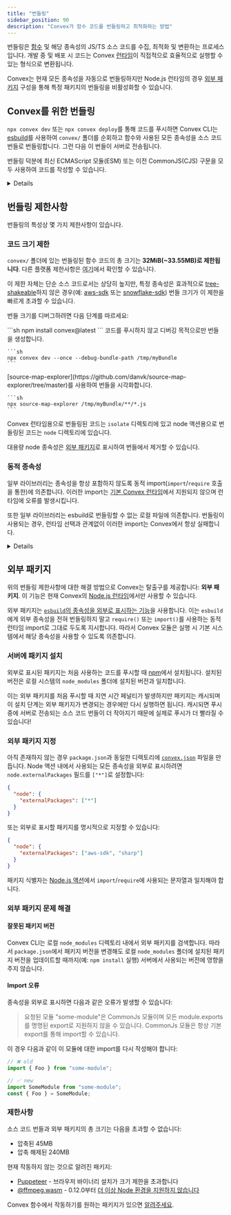 ```yaml
---
title: "번들링"
sidebar_position: 90
description: "Convex가 함수 코드를 번들링하고 최적화하는 방법"
---
```


번들링은 [함수](/functions.mdx) 및 해당 종속성의 JS/TS 소스 코드를 수집, 최적화 및 변환하는 프로세스입니다. 개발 중 및 배포 시 코드는 Convex [런타임](/functions/runtimes.mdx)이 직접적으로 효율적으로 실행할 수 있는 형식으로 변환됩니다.

Convex는 현재 모든 종속성을 자동으로 번들링하지만 Node.js 런타임의 경우 [외부 패키지](#external-packages) 구성을 통해 특정 패키지의 번들링을 비활성화할 수 있습니다.

## Convex를 위한 번들링

`npx convex dev` 또는 `npx convex deploy`를 통해 코드를 푸시하면 Convex CLI는 [esbuild](https://esbuild.github.io/)를 사용하여 `convex/` 폴더를 순회하고 함수와 사용된 모든 종속성을 소스 코드 번들로 번들링합니다. 그런 다음 이 번들이 서버로 전송됩니다.

번들링 덕분에 최신 ECMAScript 모듈(ESM) 또는 이전 CommonJS(CJS) 구문을 모두 사용하여 코드를 작성할 수 있습니다.

<Details summary="ESM vs. CJS">
    ESM
    - 브라우저 JavaScript의 표준입니다
    - 전역 범위에서 `import` 및 `export` **키워드**(함수가 아님)를 통한 정적 import를 사용합니다
    - 비동기 `import` 함수를 통한 동적 import도 지원합니다

    CJS
    - 이전에는 Node.js의 표준 모듈 시스템이었습니다
    - 외부 모듈을 가져오기 위해 `require` 및 비동기 `import` 함수를 통한 동적 import에 의존합니다
    - export를 위해 `module.exports` 객체를 사용합니다

</Details>

## 번들링 제한사항

번들링의 특성상 몇 가지 제한사항이 있습니다.

### 코드 크기 제한

`convex/` 폴더에 있는 번들링된 함수 코드의 총 크기는 **32MiB(~33.55MB)로 제한됩니다**. 다른 플랫폼 제한사항은 [여기](/production/state/limits.mdx)에서 확인할 수 있습니다.

이 제한 자체는 단순 소스 코드로서는 상당히 높지만, 특정 종속성은 효과적으로 [tree-shakeable](https://webpack.js.org/guides/tree-shaking/)하지 않은 경우(예: [aws-sdk](https://www.npmjs.com/package/aws-sdk) 또는 [snowflake-sdk](https://www.npmjs.com/package/snowflake-sdk)) 번들 크기가 이 제한을 빠르게 초과할 수 있습니다.

번들 크기를 디버그하려면 다음 단계를 따르세요:

<StepByStep>
  <Step title="최신 버전의 convex를 사용하고 있는지 확인하세요">
    ```sh
    npm install convex@latest
    ```
  </Step>
  <Step title="번들 생성">
   코드를 푸시하지 않고 디버깅 목적으로만 번들을 생성합니다.

    ```sh
    npx convex dev --once --debug-bundle-path /tmp/myBundle
    ```

  </Step>
  <Step title="번들 시각화">
  [source-map-explorer](https://github.com/danvk/source-map-explorer/tree/master)를 사용하여 번들을 시각화합니다.

    ```sh
    npx source-map-explorer /tmp/myBundle/**/*.js
    ```

  </Step>
</StepByStep>

Convex 런타임용으로 번들링된 코드는 `isolate` 디렉토리에 있고 node 액션용으로 번들링된 코드는 `node` 디렉토리에 있습니다.

대용량 node 종속성은 [외부 패키지](/functions/bundling.mdx#external-packages)로 표시하여 번들에서 제거할 수 있습니다.

### 동적 종속성

일부 라이브러리는 종속성을 항상 포함하지 않도록 동적 import(`import`/`require` 호출을 통한)에 의존합니다. 이러한 import는 [기본 Convex 런타임](/functions/runtimes.mdx#default-convex-runtime)에서 지원되지 않으며 런타임에 오류를 발생시킵니다.

또한 일부 라이브러리는 esbuild로 번들링할 수 없는 로컬 파일에 의존합니다. 번들링이 사용되는 경우, 런타임 선택과 관계없이 이러한 import는 Convex에서 항상 실패합니다.

<Details summary="동적 종속성이 있는 라이브러리의 예">

동적 종속성에 의존하는 패키지의 다음 예를 고려해 보세요:

- [langchain](https://www.npmjs.com/package/langchain) - 동적으로 import할 수 있는 피어 종속성의 존재에 의존합니다. 이러한 종속성은 정적으로 `import`되지 않으므로 `esbuild`로 번들링되지 않습니다.
- [sharp](https://www.npmjs.com/package/sharp) - 이미지 처리 작업을 위한 `libvips` 바이너리의 존재에 의존합니다.
- [pdf-parse](https://www.npmjs.com/package/pdf-parse) - 테스트 모드에서 실행 중인지 감지하기 위해 `require()`로 동적으로 import되는 것에 의존합니다. 번들링은 이러한 `require()` 호출을 제거하여 `pdf-parse`가 테스트 모드에서 실행 중이라고 가정하게 만들 수 있습니다.
- [tiktoken](https://www.npmjs.com/package/tiktoken) - 로컬 WASM 파일에 의존합니다.

</Details>

## 외부 패키지

위의 번들링 제한사항에 대한 해결 방법으로 Convex는 탈출구를 제공합니다: **외부 패키지**. 이 기능은 현재 Convex의 [Node.js 런타임](/functions/runtimes.mdx#nodejs-runtime)에서만 사용할 수 있습니다.

외부 패키지는 [`esbuild`의 종속성을 외부로 표시하는 기능](https://esbuild.github.io/api/#external)을 사용합니다. 이는 `esbuild`에게 외부 종속성을 전혀 번들링하지 말고 `require()` 또는 `import()`를 사용하는 동적 런타임 import로 그대로 두도록 지시합니다. 따라서 Convex 모듈은 실행 시 기본 시스템에서 해당 종속성을 사용할 수 있도록 의존합니다.

### 서버에 패키지 설치

외부로 표시된 패키지는 처음 사용하는 코드를 푸시할 때 [npm](https://www.npmjs.com/)에서 설치됩니다. 설치된 버전은 로컬 시스템의 `node_modules` 폴더에 설치된 버전과 일치합니다.

이는 외부 패키지를 처음 푸시할 때 지연 시간 페널티가 발생하지만 패키지는 캐시되며 이 설치 단계는 외부 패키지가 변경되는 경우에만 다시 실행하면 됩니다. 캐시되면 푸시 중에 서버로 전송되는 소스 코드 번들이 더 작아지기 때문에 실제로 푸시가 더 빨라질 수 있습니다!

### 외부 패키지 지정

아직 존재하지 않는 경우 `package.json`과 동일한 디렉토리에 [`convex.json`](/production/project-configuration.mdx#convexjson) 파일을 만듭니다. Node 액션 내에서 사용되는 모든 종속성을 외부로 표시하려면 `node.externalPackages` 필드를 `["*"]`로 설정합니다:

```json
{
  "node": {
    "externalPackages": ["*"]
  }
}
```

또는 외부로 표시할 패키지를 명시적으로 지정할 수 있습니다:

```json
{
  "node": {
    "externalPackages": ["aws-sdk", "sharp"]
  }
}
```

패키지 식별자는 [Node.js 액션](/functions/actions.mdx#choosing-the-runtime-use-node)에서 `import`/`require`에 사용되는 문자열과 일치해야 합니다.

### 외부 패키지 문제 해결

#### 잘못된 패키지 버전

Convex CLI는 로컬 `node_modules` 디렉토리 내에서 외부 패키지를 검색합니다. 따라서 `package.json`에서 패키지 버전을 변경해도 로컬 `node_modules` 폴더에 설치된 패키지 버전을 업데이트할 때까지(예: `npm install` 실행) 서버에서 사용되는 버전에 영향을 주지 않습니다.

#### Import 오류

종속성을 외부로 표시하면 다음과 같은 오류가 발생할 수 있습니다:

> 요청된 모듈 "some-module"은 CommonJs 모듈이며 모든 module.exports를 명명된 export로 지원하지 않을 수 있습니다. CommonJs 모듈은 항상 기본 export를 통해 import할 수 있습니다.

이 경우 다음과 같이 이 모듈에 대한 import를 다시 작성해야 합니다:

```ts
// ❌ old
import { Foo } from "some-module";

// ✅ new
import SomeModule from "some-module";
const { Foo } = SomeModule;
```

### 제한사항

소스 코드 번들과 외부 패키지의 총 크기는 다음을 초과할 수 없습니다:

- 압축된 45MB
- 압축 해제된 240MB

현재 작동하지 않는 것으로 알려진 패키지:

- [Puppeteer](https://www.npmjs.com/package/puppeteer) - 브라우저 바이너리 설치가 크기 제한을 초과합니다
- [@ffmpeg.wasm](https://www.npmjs.com/package/@ffmpeg/ffmpeg) - 0.12.0부터 [더 이상 Node 환경을 지원하지 않습니다](https://ffmpegwasm.netlify.app/docs/faq#why-ffmpegwasm-doesnt-support-nodejs)

Convex 함수에서 작동하기를 원하는 패키지가 있으면 [알려주세요](https://convex.dev/community).
